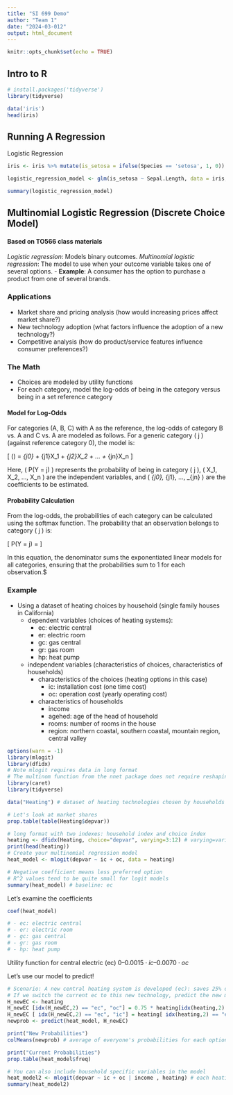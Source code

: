 ```yaml
---
title: "SI 699 Demo"
author: "Team 1"
date: "2024-03-012"
output: html_document
---
```


```r
knitr::opts_chunk$set(echo = TRUE)
```

## Intro to R 

```r
# install.packages('tidyverse')
library(tidyverse)
```


```r
data('iris')
head(iris)
```

## Running A Regression 

Logistic Regression
```r
iris <- iris %>% mutate(is_setosa = ifelse(Species == 'setosa', 1, 0))
```

```r
logistic_regression_model <- glm(is_setosa ~ Sepal.Length, data = iris, family = 'binomial')
```

```r
summary(logistic_regression_model)
```
## Multinomial Logistic Regression (Discrete Choice Model)
#### Based on TO566 class materials

*Logistic regression*: Models binary outcomes.
*Multinomial logistic regression*: The model to use when your outcome variable takes one of several options.
- **Example**: A consumer has the option to purchase a product from one of several brands.

### Applications
- Market share and pricing analysis (how would increasing prices affect market share?)
- New technology adoption (what factors influence the adoption of a new technology?)
- Competitive analysis (how do product/service features influence consumer preferences?)

### The Math
- Choices are modeled by utility functions
- For each category, model the log-odds of being in the category versus being in a set reference category

#### Model for Log-Odds
For categories (A, B, C) with A as the reference, the log-odds of category B vs. A and C vs. A are modeled as follows. For a generic category \( j \) (against reference category 0), the model is:

\[
\log\left(\frac{P(Y = j)}{P(Y = 0)}\right) = \beta_{j0} + \beta_{j1}X_1 + \beta_{j2}X_2 + ... + \beta_{jn}X_n
\]

Here, \( P(Y = j) \) represents the probability of being in category \( j \), \( X_1, X_2, ..., X_n \) are the independent variables, and \( \beta_{j0}, \beta_{j1}, ..., \beta_{jn} \) are the coefficients to be estimated.

#### Probability Calculation
From the log-odds, the probabilities of each category can be calculated using the softmax function. The probability that an observation belongs to category \( j \) is:

\[
P(Y = j) = \frac{e^{\beta_{j0} + \beta_{j1}X_1 + \beta_{j2}X_2 + ... + \beta_{jn}X_n}}{\sum_{k} e^{\beta_{k0} + \beta_{k1}X_1 + \beta_{k2}X_2 + ... + \beta_{kn}X_n}}
\]

In this equation, the denominator sums the exponentiated linear models for all categories, ensuring that the probabilities sum to 1 for each observation.$


### Example
- Using a dataset of heating choices by household (single family houses in California)
  - dependent variables (choices of heating systems):
    - ec: electric central
    - er: electric room
    - gc: gas central
    - gr: gas room
    - hp: heat pump
  - independent variables (characteristics of choices, characteristics of households)
    - characteristics of the choices (heating options in this case)
      - ic: installation cost (one time cost)
      - oc: operation cost (yearly operating cost)
    - characteristics of households
      - income
      - agehed: age of the head of household
      - rooms: number of rooms in the house
      - region: northern coastal, southern coastal, mountain region, central valley

```r
options(warn = -1)
library(mlogit)
library(dfidx)
# Note mlogit requires data in long format
# The multinom function from the nnet package does not require reshaping data
library(caret)
library(tidyverse)

data("Heating") # dataset of heating technologies chosen by households

# Let's look at market shares
prop.table(table(Heating$depvar))
```
```r
# long format with two indexes: household index and choice index
heating <- dfidx(Heating, choice="depvar", varying=3:12) # varying=variables that vary across choices
print(head(heating))
# Create your multinomial regression model
heat_model <- mlogit(depvar ~ ic + oc, data = heating)

# Negative coefficient means less preferred option
# R^2 values tend to be quite small for logit models
summary(heat_model) # baseline: ec

```

Let's examine the coefficients

```r

coef(heat_model)

# - ec: electric central
# - er: electric room
# - gc: gas central
# - gr: gas room
# - hp: heat pump

```

Utility function for central electric (ec) $0 – 0.0015 \cdot ic – 0.0070 \cdot oc$

Let's use our model to predict!

```r
# Scenario: A new central heating system is developed (ec): saves 25% of electricity (i.e. operating cost is 75%), but the installation cost is $200 more
# If we switch the current ec to this new technology, predict the new market share
H_newEC <- heating
H_newEC [idx(H_newEC,2) == "ec", "oc"] = 0.75 * heating[idx(heating,2) == "ec", "oc"] # take out "ec" rows; change their operating cost (oc) to be 75% of the previous level
H_newEC [ idx(H_newEC,2) == "ec", "ic"] = heating[ idx(heating,2) == "ec","ic"] + 200 # take out "ec" rows; increase their installation cost (ic) by 200
newprob <- predict(heat_model, H_newEC)

print("New Probabilities")
colMeans(newprob) # average of everyone's probabilities for each option

print("Current Probabilities")
prop.table(heat_model$freq)
```

```r
# You can also include household specific variables in the model
heat_model2 <- mlogit(depvar ~ ic + oc | income , heating) # each heating option will have a different coefficent for households with different income level
summary(heat_model2)

```